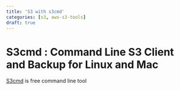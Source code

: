 ```yaml
---
title: 'S3 with s3cmd'
categories: [s3, aws-s3-tools]
draft: true
---
```


# S3cmd : Command Line S3 Client and Backup for Linux and Mac
[S3cmd](https://s3tools.org/s3cmd) is free command line tool
